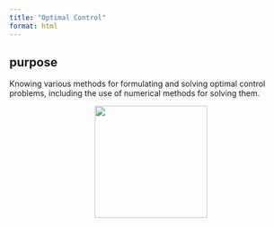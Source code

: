 ```yaml
---
title: "Optimal Control"
format: html
---
```


## purpose
Knowing various methods for formulating and solving optimal control problems, including the use of numerical methods for solving them.


![](figures/logo.png){width=200px style="display:block; margin-left:auto; margin-right:auto;"}
